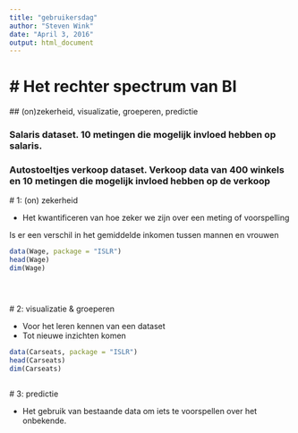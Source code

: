 ```yaml
---
title: "gebruikersdag"
author: "Steven Wink"
date: "April 3, 2016"
output: html_document
---
```


# Het rechter spectrum van BI
==============================
 ## (on)zekerheid, visualizatie,  groeperen, predictie 

### Salaris dataset. 10 metingen die mogelijk invloed hebben op salaris.
### Autostoeltjes verkoop dataset. Verkoop data van 400 winkels en 10 metingen die mogelijk invloed hebben op de verkoop



 # 1: (on) zekerheid
 
 * Het kwantificeren van hoe zeker we zijn over een meting of voorspelling

Is er een verschil in het gemiddelde inkomen tussen mannen en vrouwen

```r
data(Wage, package = "ISLR")
head(Wage)
dim(Wage)





```


 # 2: visualizatie & groeperen
  
  * Voor het leren kennen van een dataset 
  * Tot nieuwe inzichten komen
  
```r
data(Carseats, package = "ISLR")
head(Carseats)
dim(Carseats)



```


 # 3: predictie
 
  * Het gebruik van bestaande data om iets te voorspellen over het onbekende.
  
```r
  
  
```  
  
  
  
